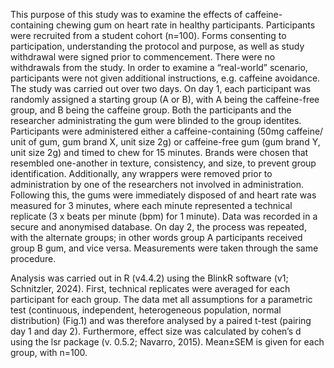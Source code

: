 This purpose of this study was to examine the effects of caffeine-containing chewing gum on heart rate in healthy participants. Participants were recruited from a student cohort (n=100). Forms consenting to participation, understanding the protocol and purpose, as well as study withdrawal were signed prior to commencement. There were no withdrawals from the study. In order to examine a "real-world" scenario, participants were not given additional instructions, e.g. caffeine avoidance. The study was carried out over two days. On day 1, each participant was randomly assigned a starting group (A or B), with A being the caffeine-free group, and B being the caffeine group. Both the participants and the researcher administrating the gum were blinded to the group identites. Participants were administered either a caffeine-containing (50mg caffeine/ unit of gum, gum brand X, unit size 2g) or caffeine-free gum (gum brand Y, unit size 2g) and timed to chew for 15 minutes. Brands were chosen that resembled one-another in texture, consistency, and size, to prevent group identification. Additionally, any wrappers were removed prior to administration by one of the researchers not involved in administration. Following this, the gums were immediately disposed of and heart rate was measured for 3 minutes, where each minute represented a technical replicate (3 x beats per minute (bpm) for 1 minute). Data was recorded in a secure and anonymised database. On day 2, the process was repeated, with the alternate groups; in other words group A participants received group B gum, and vice versa. Measurements were taken through the same procedure.

Analysis was carried out in R (v4.4.2) using the BlinkR software (v1; Schnitzler, 2024). First, technical replicates were averaged for each participant for each group. The data met all assumptions for a parametric test (continuous, independent, heterogeneous population, normal distribution) (Fig.1) and was therefore analysed by a paired t-test (pairing day 1 and day 2). Furthermore, effect size was calculated by cohen's d using the lsr package (v. 0.5.2; Navarro, 2015). Mean±SEM is given for each group, with n=100.